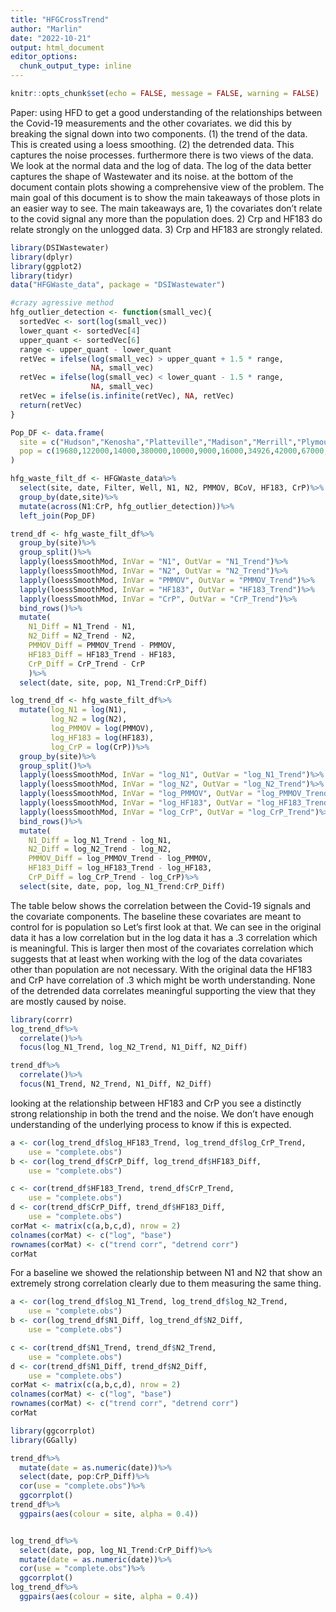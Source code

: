 ```yaml
---
title: "HFGCrossTrend"
author: "Marlin"
date: "2022-10-21"
output: html_document
editor_options: 
  chunk_output_type: inline
---
```


```r
knitr::opts_chunk$set(echo = FALSE, message = FALSE, warning = FALSE)
```

Paper:
using HFD to get a good understanding of the relationships between the Covid-19
measurements and the other covariates. we did this by breaking the signal down into
two components. (1) the trend of the data. This is created using a loess smoothing.
 (2) the detrended data. This captures the noise processes. furthermore there is
 two views of the data. We look at the normal data and the log of data. The log of the data better captures the shape of Wastewater and its noise. at the bottom of the document contain plots showing a comprehensive view of the problem. The main goal of this document is to show the main takeaways of those plots in an easier way to see. The main takeaways are, 1) the covariates don't relate to the covid signal any more than the population does. 2) Crp and HF183 do relate strongly on the unlogged data. 3) Crp and HF183 are strongly related.


```r
library(DSIWastewater)
library(dplyr)
library(ggplot2)
library(tidyr)
data("HFGWaste_data", package = "DSIWastewater")

```

```r

#crazy agressive method
hfg_outlier_detection <- function(small_vec){
  sortedVec <- sort(log(small_vec))
  lower_quant <- sortedVec[4]
  upper_quant <- sortedVec[6]
  range <- upper_quant - lower_quant
  retVec = ifelse(log(small_vec) > upper_quant + 1.5 * range,
                  NA, small_vec)
  retVec = ifelse(log(small_vec) < lower_quant - 1.5 * range,
                  NA, small_vec)
  retVec = ifelse(is.infinite(retVec), NA, retVec)
  return(retVec)
}

Pop_DF <- data.frame(
  site = c("Hudson","Kenosha","Platteville","Madison","Merrill","Plymouth","River Falls","Sun Prairie","Wausau","Oshkosh","Wausau"),
  pop = c(19680,122000,14000,380000,10000,9000,16000,34926,42000,67000,42000)
)

hfg_waste_filt_df <- HFGWaste_data%>%
  select(site, date, Filter, Well, N1, N2, PMMOV, BCoV, HF183, CrP)%>%
  group_by(date,site)%>%
  mutate(across(N1:CrP, hfg_outlier_detection))%>%
  left_join(Pop_DF)
```

```r
trend_df <- hfg_waste_filt_df%>%
  group_by(site)%>%
  group_split()%>%
  lapply(loessSmoothMod, InVar = "N1", OutVar = "N1_Trend")%>%
  lapply(loessSmoothMod, InVar = "N2", OutVar = "N2_Trend")%>%
  lapply(loessSmoothMod, InVar = "PMMOV", OutVar = "PMMOV_Trend")%>%
  lapply(loessSmoothMod, InVar = "HF183", OutVar = "HF183_Trend")%>%
  lapply(loessSmoothMod, InVar = "CrP", OutVar = "CrP_Trend")%>%
  bind_rows()%>%
  mutate(
    N1_Diff = N1_Trend - N1,
    N2_Diff = N2_Trend - N2,
    PMMOV_Diff = PMMOV_Trend - PMMOV,
    HF183_Diff = HF183_Trend - HF183,
    CrP_Diff = CrP_Trend - CrP
    )%>%
  select(date, site, pop, N1_Trend:CrP_Diff)
```



```r
log_trend_df <- hfg_waste_filt_df%>%
  mutate(log_N1 = log(N1),
         log_N2 = log(N2),
         log_PMMOV = log(PMMOV),
         log_HF183 = log(HF183),
         log_CrP = log(CrP))%>%
  group_by(site)%>%
  group_split()%>%
  lapply(loessSmoothMod, InVar = "log_N1", OutVar = "log_N1_Trend")%>%
  lapply(loessSmoothMod, InVar = "log_N2", OutVar = "log_N2_Trend")%>%
  lapply(loessSmoothMod, InVar = "log_PMMOV", OutVar = "log_PMMOV_Trend")%>%
  lapply(loessSmoothMod, InVar = "log_HF183", OutVar = "log_HF183_Trend")%>%
  lapply(loessSmoothMod, InVar = "log_CrP", OutVar = "log_CrP_Trend")%>%
  bind_rows()%>%
  mutate(
    N1_Diff = log_N1_Trend - log_N1,
    N2_Diff = log_N2_Trend - log_N2,
    PMMOV_Diff = log_PMMOV_Trend - log_PMMOV,
    HF183_Diff = log_HF183_Trend - log_HF183,
    CrP_Diff = log_CrP_Trend - log_CrP)%>%
  select(site, date, pop, log_N1_Trend:CrP_Diff)
```

The table below shows the correlation between the Covid-19 signals and the covariate
components. The baseline these covariates are meant to control for is population so
Let's first look at that. We can see in the original data it has a low correlation
but in the log data it has a .3 correlation which is meaningful. This is larger
then most of the covariates correlation which suggests that at least when working
with the log of the data covariates other than population are not necessary. With
the original data the HF183 and CrP have correlation of .3 which might be worth
understanding. None of the detrended data correlates meaningful supporting the view that they are mostly
caused by noise.


```r
library(corrr)
log_trend_df%>%
  correlate()%>%
  focus(log_N1_Trend, log_N2_Trend, N1_Diff, N2_Diff)

trend_df%>% 
  correlate()%>% 
  focus(N1_Trend, N2_Trend, N1_Diff, N2_Diff)
```
looking at the relationship between HF183 and CrP you see a distinctly strong relationship in both the trend and the noise. We don't have enough understanding of the underlying process to know if this is expected.
```r
a <- cor(log_trend_df$log_HF183_Trend, log_trend_df$log_CrP_Trend,
    use = "complete.obs")
b <- cor(log_trend_df$CrP_Diff, log_trend_df$HF183_Diff,
    use = "complete.obs")

c <- cor(trend_df$HF183_Trend, trend_df$CrP_Trend,
    use = "complete.obs")
d <- cor(trend_df$CrP_Diff, trend_df$HF183_Diff,
    use = "complete.obs")
corMat <- matrix(c(a,b,c,d), nrow = 2)
colnames(corMat) <- c("log", "base")
rownames(corMat) <- c("trend corr", "detrend corr")
corMat
```
For a baseline we showed the relationship between N1 and N2 that show an extremely strong correlation clearly due to them measuring the same thing.
```r
a <- cor(log_trend_df$log_N1_Trend, log_trend_df$log_N2_Trend,
    use = "complete.obs")
b <- cor(log_trend_df$N1_Diff, log_trend_df$N2_Diff,
    use = "complete.obs")

c <- cor(trend_df$N1_Trend, trend_df$N2_Trend,
    use = "complete.obs")
d <- cor(trend_df$N1_Diff, trend_df$N2_Diff,
    use = "complete.obs")
corMat <- matrix(c(a,b,c,d), nrow = 2)
colnames(corMat) <- c("log", "base")
rownames(corMat) <- c("trend corr", "detrend corr")
corMat
```


```r
library(ggcorrplot)
library(GGally)

trend_df%>%
  mutate(date = as.numeric(date))%>%
  select(date, pop:CrP_Diff)%>%
  cor(use = "complete.obs")%>%
  ggcorrplot()
trend_df%>%
  ggpairs(aes(colour = site, alpha = 0.4))


log_trend_df%>%
  select(date, pop, log_N1_Trend:CrP_Diff)%>%
  mutate(date = as.numeric(date))%>%
  cor(use = "complete.obs")%>%
  ggcorrplot()
log_trend_df%>%
  ggpairs(aes(colour = site, alpha = 0.4))
```